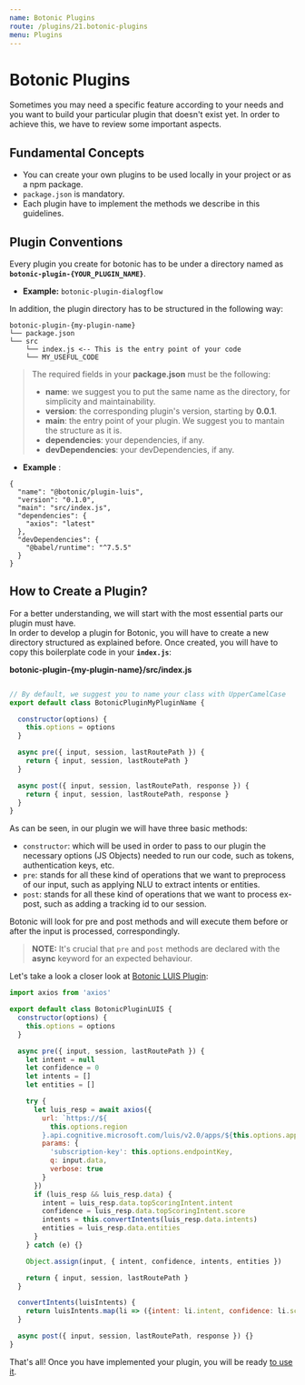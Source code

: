 ```yaml
---
name: Botonic Plugins
route: /plugins/21.botonic-plugins
menu: Plugins
---
```



# Botonic Plugins

Sometimes you may need a specific feature according to your needs and you want to build 
your particular plugin that doesn't exist yet. In order to achieve this, we have to review some important aspects.

## Fundamental Concepts
* You can create your own plugins to be used locally in your project or as a npm package.
* `package.json` is mandatory.
* Each plugin have to implement the methods we describe in this guidelines.

## Plugin Conventions

Every plugin you create for botonic has to be under a directory named as  
**`botonic-plugin-{YOUR_PLUGIN_NAME}`**.  
* **Example:** `botonic-plugin-dialogflow`

In addition, the plugin directory has to be structured in the following way:
``` 
botonic-plugin-{my-plugin-name}
└── package.json
└── src
    └── index.js <-- This is the entry point of your code
    └── MY_USEFUL_CODE
```

>The required fields in your **package.json** must be the following:
>  * **name**: we suggest you to put the same name as the directory, for simplicity and maintainability.
>  * **version**: the corresponding plugin's version, starting by **0.0.1**.
>  * **main**: the entry point of your plugin. We suggest you to mantain the structure as it is. 
>  * **dependencies**: your dependencies, if any.
>  * **devDependencies**: your devDependencies, if any.  

* **Example** :

```
{
  "name": "@botonic/plugin-luis",
  "version": "0.1.0",
  "main": "src/index.js",
  "dependencies": {
    "axios": "latest"
  },
  "devDependencies": {
    "@babel/runtime": "^7.5.5"
  }
}
```

## How to Create a Plugin? 
For a better understanding, we will start with the most essential parts our plugin must have.  
In order to develop a plugin for Botonic, you will have to create a new directory structured as explained before.
Once created, you will have to copy this boilerplate code in your **`index.js`**:

**botonic-plugin-{my-plugin-name}/src/index.js**

```javascript

// By default, we suggest you to name your class with UpperCamelCase
export default class BotonicPluginMyPluginName {

  constructor(options) {
    this.options = options
  }

  async pre({ input, session, lastRoutePath }) {
    return { input, session, lastRoutePath }
  }

  async post({ input, session, lastRoutePath, response }) {
    return { input, session, lastRoutePath, response }
  }
}

```

As can be seen, in our plugin we will have three basic methods:
* `constructor`: which will be used in order to pass to our plugin the necessary options (JS Objects) needed to run our code,
such as tokens, authentication keys, etc.
* `pre`: stands for all these kind of operations that we want to preprocess of our input, such as applying NLU to extract intents or entities.
* `post`: stands for all these kind of operations that we want to process ex-post, such as adding a tracking id to our session.

Botonic will look for pre and post methods and will execute them before or after the input is processed, correspondingly.

> **NOTE:**
> It's crucial that `pre` and `post` methods are declared with the **async** keyword for an expected behaviour.

Let's take a look a closer look at [Botonic LUIS Plugin](https://github.com/hubtype/botonic/tree/master/packages/botonic-plugin-luis):

```javascript
import axios from 'axios'

export default class BotonicPluginLUIS {
  constructor(options) {
    this.options = options
  }

  async pre({ input, session, lastRoutePath }) {
    let intent = null
    let confidence = 0
    let intents = []
    let entities = []

    try {
      let luis_resp = await axios({
        url: `https://${
          this.options.region
        }.api.cognitive.microsoft.com/luis/v2.0/apps/${this.options.appID}`,
        params: {
          'subscription-key': this.options.endpointKey,
          q: input.data,
          verbose: true
        }
      })
      if (luis_resp && luis_resp.data) {
        intent = luis_resp.data.topScoringIntent.intent
        confidence = luis_resp.data.topScoringIntent.score
        intents = this.convertIntents(luis_resp.data.intents)
        entities = luis_resp.data.entities
      }
    } catch (e) {}

    Object.assign(input, { intent, confidence, intents, entities })

    return { input, session, lastRoutePath }
  }

  convertIntents(luisIntents) {
    return luisIntents.map(li => ({intent: li.intent, confidence: li.score}))
  }

  async post({ input, session, lastRoutePath, response }) {}
}
```

That's all! Once you have implemented your plugin, you will be ready [to use it](/plugins/using-plugins).  

<div style={{display:"flex", justifyContent:"space-between"}}>
  <PrevButton title="Testing Your Components" href="/tutorials-and-examples/testing-your-components" />
  <NextButton title="Plugins" href="/plugins/using-plugins" />
</div>